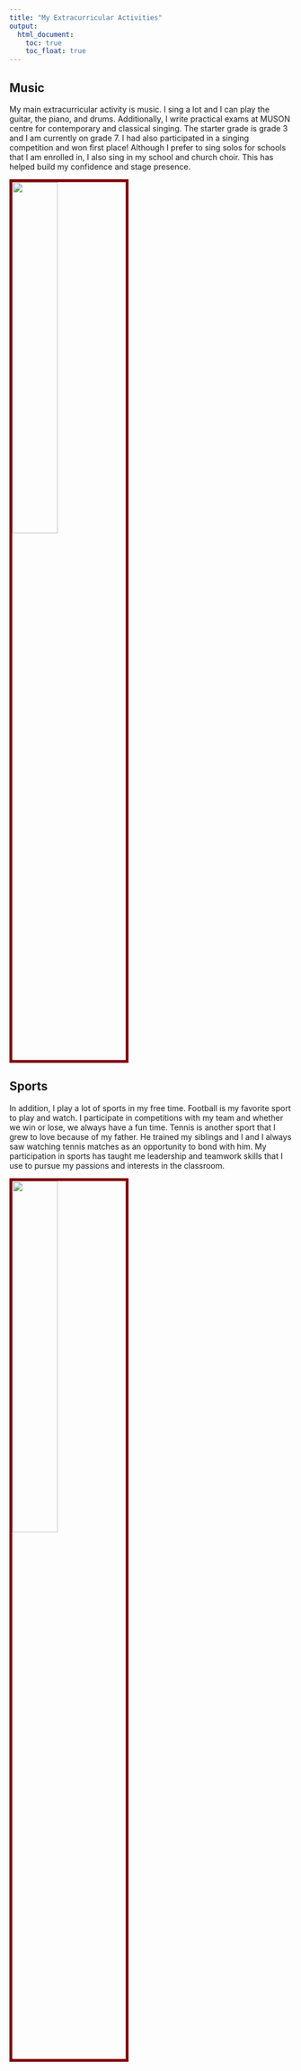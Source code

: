 ---
title: "My Extracurricular Activities"
output: 
  html_document:
    toc: true
    toc_float: true
---

## Music
   My main extracurricular activity is music. I sing a lot and I can play the guitar, the piano, and drums. Additionally, I write practical exams at MUSON centre for contemporary and classical singing. The starter grade is grade 3 and I am currently on grade 7. I had also participated in a singing competition and won first place! Although I prefer to sing solos for schools that I am enrolled in, I also sing in my school and church choir. This has helped build my confidence and stage presence.
   
<img src= "IMG_1403.JPG" style="width:40%; border:5px solid; color: maroon; margin-right: 20px" align="centre">
   
## Sports
   In addition, I play a lot of sports in my free time. Football is my favorite sport to play and watch. I participate in competitions with my team and whether we win or lose, we always have a fun time. Tennis is another sport that I grew to love because of my father. He trained my siblings and I and I always saw watching tennis matches as an opportunity to bond with him. My participation in sports has taught me leadership and teamwork skills that I use to pursue my passions and interests in the classroom. 
   
<img src= "IMG_1404.JPG" style="width:40%; border:5px solid; color: maroon; margin-right: 20px" align="centre">
   